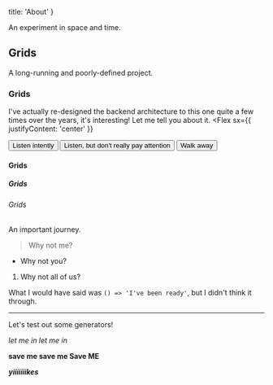 
  title: 'About'
}

An experiment in space and time.

## Grids

A long-running and poorly-defined project.

### Grids

I've actually re-designed the backend architecture to this one quite a few times over the years, it's interesting! Let me tell you about it.
<Flex
  sx={{
    justifyContent: 'center'
  }}
>
  <Button variant='primary'>Listen intently</Button>
  <Button variant='secondary'>Listen, but don't really pay attention</Button>
  <Button variant='muted'>Walk away</Button>
</Flex>


#### Grids
##### Grids
###### Grids
An important journey.
> Why not me?
- Why not you?
1. Why not all of us?

What I would have said was `() => 'I've been ready'`, but I didn't think it through.

---

Let's test out some generators!

<ul>
  
</ul>

_let me in let me in_

**save me save me Save ME**

_**yiiiiiiikes**_
